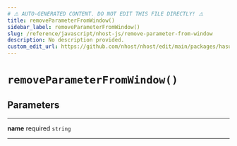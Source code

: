 ```yaml
---
# ⚠️ AUTO-GENERATED CONTENT. DO NOT EDIT THIS FILE DIRECTLY! ⚠️
title: removeParameterFromWindow()
sidebar_label: removeParameterFromWindow()
slug: /reference/javascript/nhost-js/remove-parameter-from-window
description: No description provided.
custom_edit_url: https://github.com/nhost/nhost/edit/main/packages/hasura-auth-js/src/utils/url.ts#L81
---
```


# `removeParameterFromWindow()`

## Parameters

---

**<span className="parameter-name">name</span>** <span className="optional-status">required</span> <code>string</code>

---
